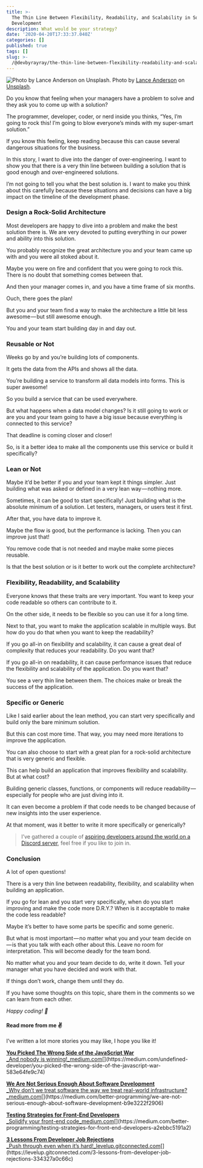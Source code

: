 ```yaml
---
title: >-
  The Thin Line Between Flexibility, Readability, and Scalability in Software
  Development
description: What would be your strategy?
date: '2020-04-20T17:33:37.040Z'
categories: []
published: true
tags: []
slug: >-
  /@devbyrayray/the-thin-line-between-flexibility-readability-and-scalability-in-software-development-35c6dd32deb6
---
```


![Photo by [Lance Anderson](https://unsplash.com/@lanceanderson?utm_source=medium&utm_medium=referral) on [Unsplash](https://unsplash.com?utm_source=medium&utm_medium=referral).](https://cdn-images-1.medium.com/max/800/0*bq38y_UFJPkJAKsq)
Photo by [Lance Anderson](https://unsplash.com/@lanceanderson?utm_source=medium&utm_medium=referral) on [Unsplash](https://unsplash.com?utm_source=medium&utm_medium=referral).

Do you know that feeling when your managers have a problem to solve and they ask you to come up with a solution?

The programmer, developer, coder, or nerd inside you thinks, “Yes, I’m going to rock this! I’m going to blow everyone’s minds with my super-smart solution.”

If you know this feeling, keep reading because this can cause several dangerous situations for the business.

In this story, I want to dive into the danger of over-engineering. I want to show you that there is a very thin line between building a solution that is good enough and over-engineered solutions.

I’m not going to tell you what the best solution is. I want to make you think about this carefully because these situations and decisions can have a big impact on the timeline of the development phase.

### Design a Rock-Solid Architecture

Most developers are happy to dive into a problem and make the best solution there is. We are very devoted to putting everything in our power and ability into this solution.

You probably recognize the great architecture you and your team came up with and you were all stoked about it.

Maybe you were on fire and confident that you were going to rock this. There is no doubt that something comes between that.

And then your manager comes in, and you have a time frame of six months.

Ouch, there goes the plan!

But you and your team find a way to make the architecture a little bit less awesome — but still awesome enough.

You and your team start building day in and day out.

### Reusable or Not

Weeks go by and you’re building lots of components.

It gets the data from the APIs and shows all the data.

You’re building a service to transform all data models into forms. This is super awesome!

So you build a service that can be used everywhere.

But what happens when a data model changes? Is it still going to work or are you and your team going to have a big issue because everything is connected to this service?

That deadline is coming closer and closer!

So, is it a better idea to make all the components use this service or build it specifically?

### Lean or Not

Maybe it’d be better if you and your team kept it things simpler. Just building what was asked or defined in a very lean way — nothing more.

Sometimes, it can be good to start specifically! Just building what is the absolute minimum of a solution. Let testers, managers, or users test it first.

After that, you have data to improve it.

Maybe the flow is good, but the performance is lacking. Then you can improve just that!

You remove code that is not needed and maybe make some pieces reusable.

Is that the best solution or is it better to work out the complete architecture?

### Flexibility, Readability, and Scalability

Everyone knows that these traits are very important. You want to keep your code readable so others can contribute to it.

On the other side, it needs to be flexible so you can use it for a long time.

Next to that, you want to make the application scalable in multiple ways. But how do you do that when you want to keep the readability?

If you go all-in on flexibility and scalability, it can cause a great deal of complexity that reduces your readability. Do you want that?

If you go all-in on readability, it can cause performance issues that reduce the flexibility and scalability of the application. Do you want that?

You see a very thin line between them. The choices make or break the success of the application.

### Specific or Generic

Like I said earlier about the lean method, you can start very specifically and build only the bare minimum solution.

But this can cost more time. That way, you may need more iterations to improve the application.

You can also choose to start with a great plan for a rock-solid architecture that is very generic and flexible.

This can help build an application that improves flexibility and scalability. But at what cost?

Building generic classes, functions, or components will reduce readability — especially for people who are just diving into it.

It can even become a problem if that code needs to be changed because of new insights into the user experience.

At that moment, was it better to write it more specifically or generically?

> I’ve gathered a couple of [aspiring developers around the world on a Discord server](https://mailchi.mp/fb82491d03f8/dev-by-rayray-discord-community), feel free if you like to join in.

### Conclusion

A lot of open questions!

There is a very thin line between readability, flexibility, and scalability when building an application.

If you go for lean and you start very specifically, when do you start improving and make the code more D.R.Y.? When is it acceptable to make the code less readable?

Maybe it’s better to have some parts be specific and some generic.

But what is most important — no matter what you and your team decide on — is that you talk with each other about this. Leave no room for interpretation. This will become deadly for the team bond.

No matter what you and your team decide to do, write it down. Tell your manager what you have decided and work with that.

If things don’t work, change them until they do.

If you have some thoughts on this topic, share them in the comments so we can learn from each other.

_Happy coding! 🚀_

#### Read more from me ✌️

I’ve written a lot more stories you may like, I hope you like it!

[**You Picked The Wrong Side of the JavaScript War**  
_And nobody is winning!_medium.com](https://medium.com/undefined-developer/you-picked-the-wrong-side-of-the-javascript-war-583e64fe9c74 "https://medium.com/undefined-developer/you-picked-the-wrong-side-of-the-javascript-war-583e64fe9c74")[](https://medium.com/undefined-developer/you-picked-the-wrong-side-of-the-javascript-war-583e64fe9c74)

[**We Are Not Serious Enough About Software Development**  
_Why don’t we treat software the way we treat real-world infrastructure?_medium.com](https://medium.com/better-programming/we-are-not-serious-enough-about-software-development-b9e3222f2906 "https://medium.com/better-programming/we-are-not-serious-enough-about-software-development-b9e3222f2906")[](https://medium.com/better-programming/we-are-not-serious-enough-about-software-development-b9e3222f2906)

[**Testing Strategies for Front-End Developers**  
_Solidify your front-end code_medium.com](https://medium.com/better-programming/testing-strategies-for-front-end-developers-a2ebbc5191a2 "https://medium.com/better-programming/testing-strategies-for-front-end-developers-a2ebbc5191a2")[](https://medium.com/better-programming/testing-strategies-for-front-end-developers-a2ebbc5191a2)

[**3 Lessons From Developer Job Rejections**  
_Push through even when it’s hard!_levelup.gitconnected.com](https://levelup.gitconnected.com/3-lessons-from-developer-job-rejections-334327a0c66c "https://levelup.gitconnected.com/3-lessons-from-developer-job-rejections-334327a0c66c")[](https://levelup.gitconnected.com/3-lessons-from-developer-job-rejections-334327a0c66c)